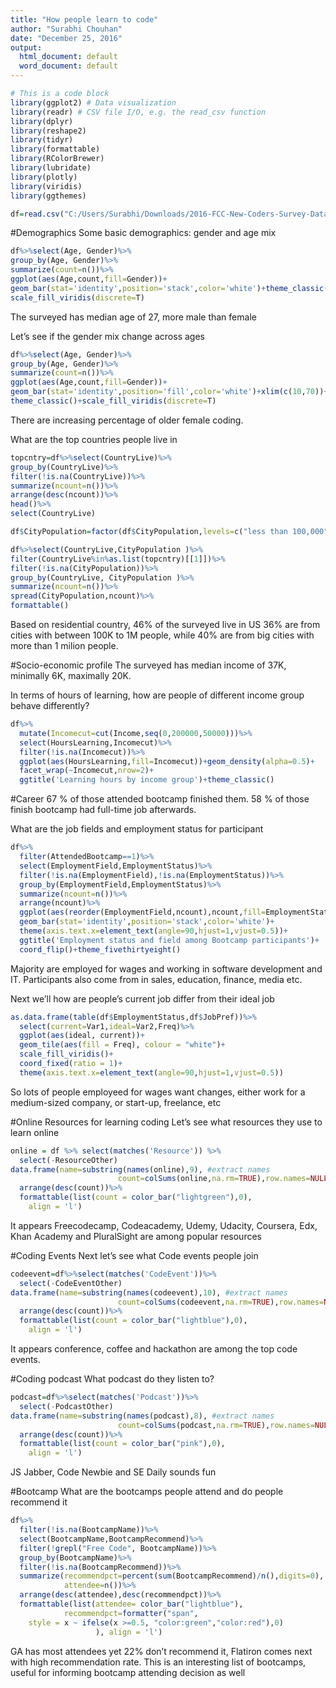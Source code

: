 ---
title: "How people learn to code"
author: "Surabhi Chouhan"
date: "December 25, 2016"
output:
  html_document: default
  word_document: default
---

```{r message=FALSE, warning=FALSE, echo=FALSE}
# This is a code block
library(ggplot2) # Data visualization
library(readr) # CSV file I/O, e.g. the read_csv function
library(dplyr)
library(reshape2)
library(tidyr)
library(formattable)
library(RColorBrewer)
library(lubridate)
library(plotly)
library(viridis)
library(ggthemes)

```

```{r message=FALSE, warning=FALSE, echo=FALSE}
df=read.csv("C:/Users/Surabhi/Downloads/2016-FCC-New-Coders-Survey-Data.csv")
```
#Demographics
Some basic demographics: gender and age mix
```{r warning=FALSE, message=FALSE ,echo=FALSE}
df%>%select(Age, Gender)%>%
group_by(Age, Gender)%>%
summarize(count=n())%>%
ggplot(aes(Age,count,fill=Gender))+
geom_bar(stat='identity',position='stack',color='white')+theme_classic()+
scale_fill_viridis(discrete=T)
```

The surveyed has median age of 27, more male than female

Let's see if the gender mix change across ages
```{r warning=FALSE , message=FALSE ,echo=FALSE}
df%>%select(Age, Gender)%>%
group_by(Age, Gender)%>%
summarize(count=n())%>%
ggplot(aes(Age,count,fill=Gender))+
geom_bar(stat='identity',position='fill',color='white')+xlim(c(10,70))+
theme_classic()+scale_fill_viridis(discrete=T)
```

There are increasing percentage of older female coding.

What are the top countries people live in

```{r echo=FALSE}
topcntry=df%>%select(CountryLive)%>%
group_by(CountryLive)%>%
filter(!is.na(CountryLive))%>%
summarize(ncount=n())%>%
arrange(desc(ncount))%>%
head()%>%
select(CountryLive)

df$CityPopulation=factor(df$CityPopulation,levels=c("less than 100,000","between 100,000 and 1 million","more than 1 million"))

df%>%select(CountryLive,CityPopulation )%>%
filter(CountryLive%in%as.list(topcntry)[[1]])%>%
filter(!is.na(CityPopulation))%>%
group_by(CountryLive, CityPopulation )%>%
summarize(ncount=n())%>%
spread(CityPopulation,ncount)%>%
formattable()
```

Based on residential country, 46% of the surveyed live in US
36% are from cities with between 100K to 1M people, while 40% are from big cities with more than 1 milion people.

#Socio-economic profile
The surveyed has median income of 37K, minimally 6K, maximally 20K.

In terms of hours of learning, how are people of different income group behave differently?
```{r echo=FALSE, warning=FALSE}
df%>%
  mutate(Incomecut=cut(Income,seq(0,200000,50000)))%>%
  select(HoursLearning,Incomecut)%>%
  filter(!is.na(Incomecut))%>%
  ggplot(aes(HoursLearning,fill=Incomecut))+geom_density(alpha=0.5)+
  facet_wrap(~Incomecut,nrow=2)+
  ggtitle('Learning hours by income group')+theme_classic()
```


#Career
67 % of those attended bootcamp finished them.  58 % of those finish bootcamp had full-time job afterwards.

What are the job fields and employment status for participant
```{r echo=FALSE}
df%>%
  filter(AttendedBootcamp==1)%>%
  select(EmploymentField,EmploymentStatus)%>%
  filter(!is.na(EmploymentField),!is.na(EmploymentStatus))%>%
  group_by(EmploymentField,EmploymentStatus)%>%
  summarize(ncount=n())%>%
  arrange(ncount)%>%
  ggplot(aes(reorder(EmploymentField,ncount),ncount,fill=EmploymentStatus))+
  geom_bar(stat='identity',position='stack',color='white')+
  theme(axis.text.x=element_text(angle=90,hjust=1,vjust=0.5))+
  ggtitle('Employment status and field among Bootcamp participants')+
  coord_flip()+theme_fivethirtyeight()
```

Majority are employed for wages and working in software development and IT. Participants also come from in sales, education, finance, media etc.

Next we'll how are people's current job differ from their ideal job
```{r echo=FALSE}
as.data.frame(table(df$EmploymentStatus,df$JobPref))%>%
  select(current=Var1,ideal=Var2,Freq)%>%
  ggplot(aes(ideal, current))+
  geom_tile(aes(fill = Freq), colour = "white")+
  scale_fill_viridis()+ 
  coord_fixed(ratio = 1)+
  theme(axis.text.x=element_text(angle=90,hjust=1,vjust=0.5))
```

So lots of people employeed for wages want changes, either work for a medium-sized company, or start-up, freelance, etc


#Online Resources for learning coding
Let's see what resources they use to learn online
```{r echo=FALSE}
online = df %>% select(matches('Resource')) %>%
  select(-ResourceOther)
data.frame(name=substring(names(online),9), #extract names
                        count=colSums(online,na.rm=TRUE),row.names=NULL)%>%
  arrange(desc(count))%>%
  formattable(list(count = color_bar("lightgreen"),0),
    align = 'l')
```

It appears Freecodecamp, Codeacademy, Udemy, Udacity, Coursera, Edx, Khan Academy and PluralSight are among popular resources

#Coding Events
Next let's see what Code events people join

```{r echo=FALSE, message=FALSE}
codeevent=df%>%select(matches('CodeEvent'))%>%
  select(-CodeEventOther)
data.frame(name=substring(names(codeevent),10), #extract names
                        count=colSums(codeevent,na.rm=TRUE),row.names=NULL)%>%
  arrange(desc(count))%>%
  formattable(list(count = color_bar("lightblue"),0),
    align = 'l')
```

It appears conference, coffee  and hackathon are among the top code events.

#Coding podcast
What podcast do they listen to?
```{r echo=FALSE, message=FALSE}
podcast=df%>%select(matches('Podcast'))%>%
  select(-PodcastOther)
data.frame(name=substring(names(podcast),8), #extract names
                        count=colSums(podcast,na.rm=TRUE),row.names=NULL)%>%
  arrange(desc(count))%>%
  formattable(list(count = color_bar("pink"),0),
    align = 'l')

```

JS Jabber, Code Newbie and SE Daily sounds fun

#Bootcamp
What are the bootcamps people attend and do people recommend it

```{r message=FALSE, echo=FALSE}
df%>%
  filter(!is.na(BootcampName))%>%
  select(BootcampName,BootcampRecommend)%>%
  filter(!grepl("Free Code", BootcampName))%>%
  group_by(BootcampName)%>%
  filter(!is.na(BootcampRecommend))%>%
  summarize(recommendpct=percent(sum(BootcampRecommend)/n(),digits=0),
            attendee=n())%>%
  arrange(desc(attendee),desc(recommendpct))%>%
  formattable(list(attendee= color_bar("lightblue"),
            recommendpct=formatter("span",
    style = x ~ ifelse(x >=0.5, "color:green","color:red"),0)    
                   ), align = 'l')
```

GA has most attendees yet 22% don't recommend it, Flatiron comes next with high recommendation rate. This is an interesting list of bootcamps, useful for informing bootcamp attending decision as well


